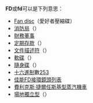 '''FD'''或'''fd'''可以是下列意思：
* [[Fan_disc|Fan disc]]（愛好者壓縮碟）
* [[消防局|消防局]]（{{lang|en|Fire Department}}）
* [[财务总监|財務董事]]
* [[定期存款|定期存款]]（{{lang|en|Fixed deposit}}）
* [[文件描述符|文件描述符]]（{{lang|en|File descriptor}}）
* [[軟碟|軟碟]]（{{lang|en|Floppy Disk}}）
* [[隨身碟|隨身碟]]（{{lang|en|USB flash drive}}）
* [[十六進制|十六進制]]數[[253|253]]
* [[佳能FD接環鏡頭列表|佳能FD接環鏡頭列表]]
* [[費利克斯·捷爾任斯基型蒸汽機車|費利克斯·捷爾任斯基型蒸汽機車]]
* [[場地獨立型|場地獨立型]]（{{lang|en|Field Dependent}}）

{{disambig|Cat=二字拉丁字母缩写消歧义}}